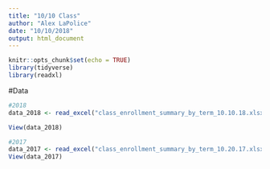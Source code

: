 ```yaml
---
title: "10/10 Class"
author: "Alex LaPolice"
date: "10/10/2018"
output: html_document
---
```


```r
knitr::opts_chunk$set(echo = TRUE)
library(tidyverse)
library(readxl)
```

#Data

```r
#2018
data_2018 <- read_excel("class_enrollment_summary_by_term_10.10.18.xlsx", skip = 3)

View(data_2018)

#2017
data_2017 <- read_excel("class_enrollment_summary_by_term_10.20.17.xlsx", skip = 3)
View(data_2017)

```




